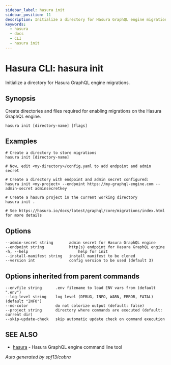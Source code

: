 ```yaml
---
sidebar_label: hasura init
sidebar_position: 11
description: Initialize a directory for Hasura GraphQL engine migrations using the Hasura CLI
keywords:
  - hasura
  - docs
  - CLI
  - hasura init
---
```


# Hasura CLI: hasura init

Initialize a directory for Hasura GraphQL engine migrations.

## Synopsis

Create directories and files required for enabling migrations on the
Hasura GraphQL engine.

    hasura init [directory-name] [flags]

## Examples

    # Create a directory to store migrations
    hasura init [directory-name]

    # Now, edit <my-directory>/config.yaml to add endpoint and admin secret

    # Create a directory with endpoint and admin secret configured:
    hasura init <my-project> --endpoint https://my-graphql-engine.com --admin-secret adminsecretkey

    # Create a hasura project in the current working directory
    hasura init .

    # See https://hasura.io/docs/latest/graphql/core/migrations/index.html for more details

## Options

    --admin-secret string       admin secret for Hasura GraphQL engine
    --endpoint string           http(s) endpoint for Hasura GraphQL engine
    -h, --help                      help for init
    --install-manifest string   install manifest to be cloned
    --version int               config version to be used (default 3)

## Options inherited from parent commands

    --envfile string      .env filename to load ENV vars from (default ".env")
    --log-level string    log level (DEBUG, INFO, WARN, ERROR, FATAL) (default "INFO")
    --no-color            do not colorize output (default: false)
    --project string      directory where commands are executed (default: current dir)
    --skip-update-check   skip automatic update check on command execution

## SEE ALSO

- [hasura](/graphql/core/hasura-cli/hasura) - Hasura GraphQL engine command line tool

_Auto generated by spf13/cobra_
